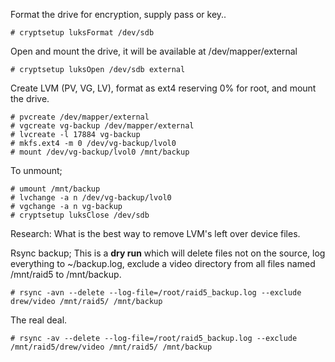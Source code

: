 Format the drive for encryption, supply pass or key..
<pre># cryptsetup luksFormat /dev/sdb</pre>

Open and mount the drive, it will be available at /dev/mapper/external
<pre># cryptsetup luksOpen /dev/sdb external</pre>

Create LVM (PV, VG, LV), format as ext4 reserving 0% for root, and mount the drive.
<pre># pvcreate /dev/mapper/external
# vgcreate vg-backup /dev/mapper/external
# lvcreate -l 17884 vg-backup
# mkfs.ext4 -m 0 /dev/vg-backup/lvol0
# mount /dev/vg-backup/lvol0 /mnt/backup</pre>

To unmount;
<pre># umount /mnt/backup
# lvchange -a n /dev/vg-backup/lvol0
# vgchange -a n vg-backup
# cryptsetup luksClose /dev/sdb</pre>

Research: What is the best way to remove LVM's left over device files.

Rsync backup;
This is a '''dry run''' which will delete files not on the source, log everything to ~/backup.log, exclude a video directory from all files named /mnt/raid5 to /mnt/backup.
<pre># rsync -avn --delete --log-file=/root/raid5_backup.log --exclude drew/video /mnt/raid5/ /mnt/backup</pre>
The real deal.
<pre># rsync -av --delete --log-file=/root/raid5_backup.log --exclude /mnt/raid5/drew/video /mnt/raid5/ /mnt/backup</pre>